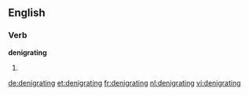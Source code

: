 ==English==

===Verb===
'''denigrating'''

# {{present participle of|denigrate}}

[[de:denigrating]]
[[et:denigrating]]
[[fr:denigrating]]
[[nl:denigrating]]
[[vi:denigrating]]